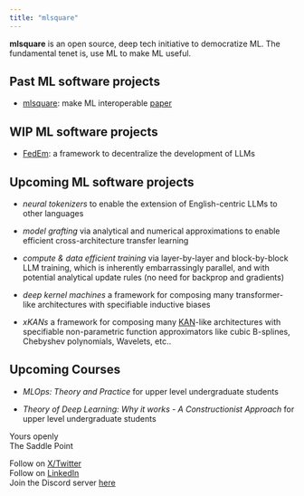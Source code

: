 ```yaml
---
title: "mlsquare"
---
```


**mlsquare** is an open source, deep tech initiative to democratize ML. The fundamental tenet is, use ML to make ML useful. 

## Past ML software projects

*   [mlsquare](https://github.com/mlsquare/mlsquare): make ML interoperable [paper](https://dl.acm.org/doi/10.1145/3486001.3486243)

## WIP ML software projects
* [FedEm](https://github.com/mlsquare/fedem): a framework to decentralize the development of LLMs

## Upcoming ML software projects

* *neural tokenizers* to enable the extension of English-centric LLMs to other languages

* *model grafting* via analytical and numerical approximations to enable efficient cross-architecture transfer learning

* *compute & data efficient training* via layer-by-layer and block-by-block LLM training, which is inherently embarrassingly parallel, and with potential analytical update rules (no need for backprop and gradients)

* *deep kernel machines* a framework for composing many transformer-like architectures with specifiable inductive biases

* *xKANs* a framework for composing many [KAN](https://arxiv.org/abs/2404.19756)-like architectures with specifiable non-parametric function approximators like cubic B-splines, Chebyshev polynomials, Wavelets, etc..

## Upcoming Courses

* *MLOps: Theory and Practice* for upper level undergraduate students

* *Theory of Deep Learning: Why it works - A Constructionist Approach* for upper level undergraduate students 

Yours openly \
The Saddle Point \

Follow on [X/Twitter](https://x.com/TheSaddlePoint) \
Follow on [LinkedIn](https://linkedin.com/in/somasdhavala) \
Join the Discord server [here](https://discord.gg/TbW3kueqKR)